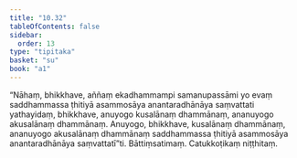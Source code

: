 ```yaml
---
title: "10.32"
tableOfContents: false
sidebar:
  order: 13
type: "tipitaka"
basket: "su"
book: "a1"
---
```



<DynamicBreadcrumb />

<Division number="129" book="a1" bookNo="15" page="18">

<Paragraph number="233" book="a1">
“Nāhaṃ, bhikkhave, aññaṃ ekadhammampi samanupassāmi yo evaṃ saddhammassa ṭhitiyā asammosāya anantaradhānāya saṃvattati yathayidaṃ, bhikkhave, anuyogo kusalānaṃ dhammānaṃ, ananuyogo akusalānaṃ dhammānaṃ. Anuyogo, bhikkhave, kusalānaṃ dhammānaṃ, ananuyogo akusalānaṃ dhammānaṃ saddhammassa ṭhitiyā asammosāya anantaradhānāya saṃvattatī”ti.

</Paragraph>
</Division>

<Paragraph number="234" type="center" book="a1">
Bāttiṃsatimaṃ.



</Paragraph>

<Paragraph number="235" type="center" book="a1">
Catukkoṭikaṃ niṭṭhitaṃ.
</Paragraph>